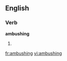 ==English==

===Verb===
'''ambushing'''

# {{present participle of|[[ambush]]}}

[[fr:ambushing]]
[[vi:ambushing]]